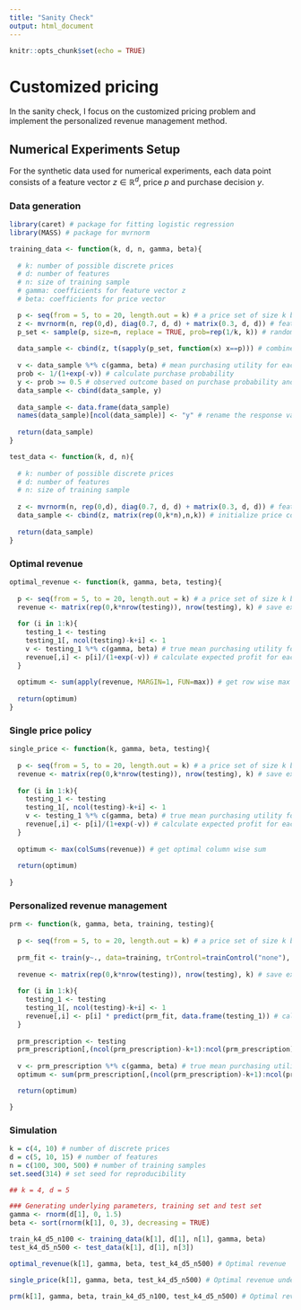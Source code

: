 ```yaml
---
title: "Sanity Check"
output: html_document
---
```


```r
knitr::opts_chunk$set(echo = TRUE)
```

# Customized pricing

In the sanity check, I focus on the customized pricing problem and implement the personalized revenue management method. 

## Numerical Experiments Setup

For the synthetic data used for numerical experiments, each data point consists of a feature vector $z\in\mathbb{R}^d$, price $p$ and purchase decision $y$.

### Data generation

```r
library(caret) # package for fitting logistic regression
library(MASS) # package for mvrnorm

training_data <- function(k, d, n, gamma, beta){
  
  # k: number of possible discrete prices
  # d: number of features
  # n: size of training sample
  # gamma: coefficients for feature vector z
  # beta: coefficients for price vector

  p <- seq(from = 5, to = 20, length.out = k) # a price set of size k by evenly spacing prices on [5, 20]
  z <- mvrnorm(n, rep(0,d), diag(0.7, d, d) + matrix(0.3, d, d)) # feature vector z of size d 
  p_set <- sample(p, size=n, replace = TRUE, prob=rep(1/k, k)) # randomly drawn price
    
  data_sample <- cbind(z, t(sapply(p_set, function(x) x==p))) # combine feature vector and randomly drawn price
  
  v <- data_sample %*% c(gamma, beta) # mean purchasing utility for each customer
  prob <- 1/(1+exp(-v)) # calculate purchase probability 
  y <- prob >= 0.5 # observed outcome based on purchase probability and cutoff at 0.5
  data_sample <- cbind(data_sample, y)
    
  data_sample <- data.frame(data_sample) 
  names(data_sample)[ncol(data_sample)] <- "y" # rename the response variable as "y"
  
  return(data_sample)
}

test_data <- function(k, d, n){
  
  # k: number of possible discrete prices
  # d: number of features
  # n: size of training sample
  
  z <- mvrnorm(n, rep(0,d), diag(0.7, d, d) + matrix(0.3, d, d)) # feature vector z of size d 
  data_sample <- cbind(z, matrix(rep(0,k*n),n,k)) # initialize price columns to set
  
  return(data_sample)
}
```

### Optimal revenue

```r
optimal_revenue <- function(k, gamma, beta, testing){
  
  p <- seq(from = 5, to = 20, length.out = k) # a price set of size k by evenly spacing prices on [5, 20]
  revenue <- matrix(rep(0,k*nrow(testing)), nrow(testing), k) # save expected revenue
  
  for (i in 1:k){
    testing_1 <- testing
    testing_1[, ncol(testing)-k+i] <- 1 
    v <- testing_1 %*% c(gamma, beta) # true mean purchasing utility for each customer
    revenue[,i] <- p[i]/(1+exp(-v)) # calculate expected profit for each price level
  }
  
  optimum <- sum(apply(revenue, MARGIN=1, FUN=max)) # get row wise max for each individual and add up
  
  return(optimum)
}
```

### Single price policy

```r
single_price <- function(k, gamma, beta, testing){
  
  p <- seq(from = 5, to = 20, length.out = k) # a price set of size k by evenly spacing prices on [5, 20]
  revenue <- matrix(rep(0,k*nrow(testing)), nrow(testing), k) # save expected revenue
  
  for (i in 1:k){
    testing_1 <- testing
    testing_1[, ncol(testing)-k+i] <- 1 
    v <- testing_1 %*% c(gamma, beta) # true mean purchasing utility for each customer
    revenue[,i] <- p[i]/(1+exp(-v)) # calculate expected profit for each price level
  }
  
  optimum <- max(colSums(revenue)) # get optimal column wise sum
  
  return(optimum)
  
}
```

### Personalized revenue management 

```r
prm <- function(k, gamma, beta, training, testing){
  
  p <- seq(from = 5, to = 20, length.out = k) # a price set of size k by evenly spacing prices on [5, 20]
  
  prm_fit <- train(y~., data=training, trControl=trainControl("none"), method="glm", family="binomial") # fit logistic choice model
  
  revenue <- matrix(rep(0,k*nrow(testing)), nrow(testing), k) # save expected revenue
  
  for (i in 1:k){
    testing_1 <- testing
    testing_1[, ncol(testing)-k+i] <- 1 
    revenue[,i] <- p[i] * predict(prm_fit, data.frame(testing_1)) # calculate expected profit for each price level
  }
  
  prm_prescription <- testing
  prm_prescription[,(ncol(prm_prescription)-k+1):ncol(prm_prescription)] <- (revenue == apply(revenue, MARGIN=1, FUN=max)) # get the prescription from PRM
  
  v <- prm_prescription %*% c(gamma, beta) # true mean purchasing utility for each customer
  optimum <- sum(prm_prescription[,(ncol(prm_prescription)-k+1):ncol(prm_prescription)] %*% p * 1/(1+exp(-v))) # expected revenue

  return(optimum)

}
```

### Simulation

```r
k = c(4, 10) # number of discrete prices
d = c(5, 10, 15) # number of features 
n = c(100, 300, 500) # number of training samples
set.seed(314) # set seed for reproducibility

## k = 4, d = 5

### Generating underlying parameters, training set and test set
gamma <- rnorm(d[1], 0, 1.5) 
beta <- sort(rnorm(k[1], 0, 3), decreasing = TRUE) 

train_k4_d5_n100 <- training_data(k[1], d[1], n[1], gamma, beta)
test_k4_d5_n500 <- test_data(k[1], d[1], n[3])

optimal_revenue(k[1], gamma, beta, test_k4_d5_n500) # Optimal revenue

single_price(k[1], gamma, beta, test_k4_d5_n500) # Optimal revenue under single price

prm(k[1], gamma, beta, train_k4_d5_n100, test_k4_d5_n500) # Optimal revenue under personalized revenue management 
```

